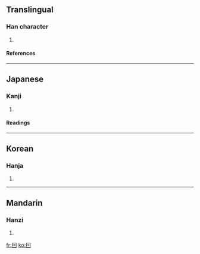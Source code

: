{{see|因}}

==Translingual==
===Han character===
{{Han char|rn=31|rad=囗|as=02|sn=5|four=|canj=田尸 (WS)}}
# {{defn|Han|sort=囗02}}
====References====
{{Han ref|kx=0216.180|dkj=04678|dj=0439.180|hdz=10711.010|uh=56D9|ud=22233}}
----
==Japanese==
===Kanji===
{{ja-kanji|grade=|rs=囗02}}
# {{defn|Japanese}} 
====Readings====
{{ja-readings|on=[[いん]] (in)|kun=[[よる]] (yoru)}}
----
==Korean==
===Hanja===
{{ko-hanja|hangeul=인|rv=in|mr=in}}
# {{defn|Korean}}
----
==Mandarin==
===Hanzi===
{{cmn-hanzi|pin=[[yīn]] ([[yin1]])|wg=yin<sup>1</sup>}}
# {{defn|Mandarin}}

[[fr:囙]]
[[ko:囙]]